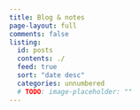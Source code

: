 ```yaml
---
title: Blog & notes
page-layout: full
comments: false
listing:
  id: posts
  contents: ./
  feed: true
  sort: "date desc"
  categories: unnumbered
  # TODO: image-placeholder: ""
---
```


::: {#posts}
:::